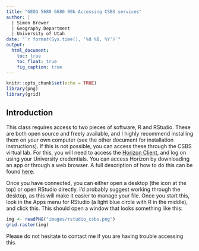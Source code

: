 ```yaml
---
title: "GEOG 5680 6680 00b Accessing CSBS services"
author: | 
  | Simon Brewer
  | Geography Department
  | University of Utah
date: "`r format(Sys.time(), '%d %B, %Y')`"
output:
  html_document:
    toc: true
    toc_float: true
    fig_caption: true
---
```


```r
knitr::opts_chunk$set(echo = TRUE)
library(png)
library(grid)
```

## Introduction

This class requires access to two pieces of software, R and RStudio. These are both open source and freely available, and I highly recommend installing them on your own computer (see the other document for installation instructions). If this is not possible, you can access these through the CSBS virtual lab. For this, you will need to access the [Horizon Client][horizID], and log on using your University credentials. You can access Horizon by downloading an app or through a web browser. A full description of how to do this can be found [here][csbsID]. 


Once you have connected, you can either open a desktop (the icon at the top) or open RStudio directly. I'd probably suggest working through the desktop, as this will make it easier to manage your file. Once you start this, look in the Apps menu for RStudio (a light blue circle with R in the middle), and click this. This should open a window that looks something like this:

```r
img <- readPNG("images/rstudio_csbs.png")
grid.raster(img)
```

Please do not hesitate to contact me if you are having trouble accessing this. 

[csbsID]: https://support.csbs.utah.edu/get-help/self-support/virtual-lab.php

[horizID]: https://horizon.csbs.utah.edu